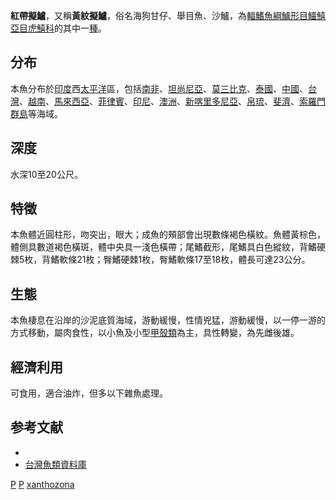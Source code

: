 {{Speciesbox
| taxon = Parapercis xanthozona
| image = File:Parapercis xanthozona.jpg
| status = NE
| binomial_authority = [[Bleeker|Bleeker]], 1849
| synonyms = *''Percis xanthozona''<br /><small>Bleeker, 1849</small>
}}
'''紅帶擬鱸'''，又稱'''黃紋擬鱸'''，俗名海狗甘仔、舉目魚、沙鱸，為[[輻鰭魚綱|輻鰭魚綱]][[鱸形目|鱸形目]][[鱷鱚亞目|鱷鱚亞目]][[虎鱚科|虎鱚科]]的其中一[[種|種]]。

==分布==
本魚分布於[[印度|印度]]西[[太平洋|太平洋]]區，包括[[南非|南非]]、[[坦尚尼亞|坦尚尼亞]]、[[莫三比克|莫三比克]]、[[泰國|泰國]]、[[中國|中國]]、[[台灣|台灣]]、[[越南|越南]]、[[馬來西亞|馬來西亞]]、[[菲律賓|菲律賓]]、[[印尼|印尼]]、[[澳洲|澳洲]]、[[新喀里多尼亞|新喀里多尼亞]]、[[帛琉|帛琉]]、[[斐濟|斐濟]]、[[索羅門群島|索羅門群島]]等海域。

==深度==
水深10至20公尺。

==特徵==
本魚體近圓柱形，吻突出，眼大；成魚的頰部會出現數條褐色橫紋。魚體黃棕色，體側具數道褐色橫斑，體中央具一淺色橫帶；尾鰭截形，尾鰭具白色縱紋，背鰭硬棘5枚，背鰭軟條21枚；臀鰭硬棘1枚，臀鰭軟條17至18枚，體長可達23公分。

==生態==
本魚棲息在沿岸的沙泥底質海域，游動緩慢，性情兇猛，游動緩慢，以一停一游的方式移動，屬肉食性，以小魚及小型[[甲殼類|甲殼類]]為主，具性轉變，為先雌後雄。

==經濟利用==
可食用，適合油炸，但多以下雜魚處理。

==参考文献==
*{{FishBase_species|genus=Parapercis|species=xanthozona|year=2011|month=12}}
*[http://fishdb.sinica.edu.tw/ 台灣魚類資料庫] {{Wayback|url=http://fishdb.sinica.edu.tw/ |date=20160304193340 }}

{{taxonbar}}
[[Category:1849年描述的鱼类|P]]
[[Category:食用鱼|P]]
[[Category:擬鱸属|xanthozona]]